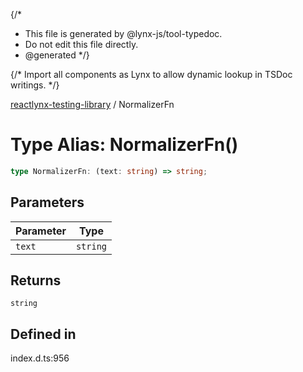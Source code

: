 {/*
* This file is generated by @lynx-js/tool-typedoc.
* Do not edit this file directly.
* @generated
*/}

{/* Import all components as Lynx to allow dynamic lookup in TSDoc writings. */}


[reactlynx-testing-library](/api/reactlynx-testing-library/index.mdx) / NormalizerFn

# Type Alias: NormalizerFn()

```ts
type NormalizerFn: (text: string) => string;
```

## Parameters

| Parameter | Type |
| ------ | ------ |
| `text` | `string` |

## Returns

`string`

## Defined in

index.d.ts:956
